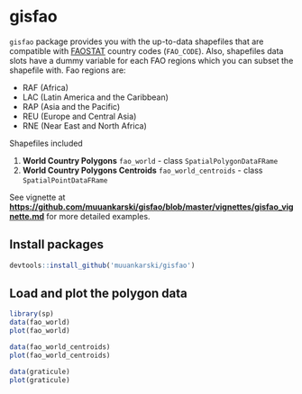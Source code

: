 # gisfao


`gisfao` package provides you with the up-to-data shapefiles that are compatible with [FAOSTAT](http://faostat.fao.org/) country codes (`FAO_CODE`). Also, shapefiles data slots have a dummy variable for each FAO regions which you can subset the shapefile with. Fao regions are:

- RAF (Africa)
- LAC (Latin America and the Caribbean)
- RAP (Asia and the Pacific)
- REU (Europe and Central Asia)
- RNE (Near East and North Africa)

Shapefiles included

1. **World Country Polygons** `fao_world` - class `SpatialPolygonDataFRame`
2. **World Country Polygons Centroids** `fao_world_centroids` - class `SpatialPointDataFRame`

See vignette at **<https://github.com/muuankarski/gisfao/blob/master/vignettes/gisfao_vignette.md>** for more detailed examples.

<!--
There are no function  only one function `load_fao_shape` that requires one attribute `region` that accept the fao regions as values. Default is `world` that returns the shapefile as whole.
-->


## Install packages

```r
devtools::install_github('muuankarski/gisfao')
```


## Load and plot the polygon data


```r
library(sp)
data(fao_world)
plot(fao_world)

data(fao_world_centroids)
plot(fao_world_centroids)

data(graticule)
plot(graticule)
```
